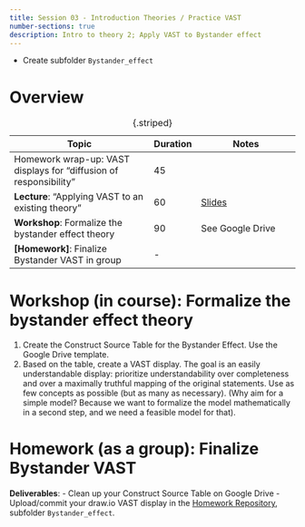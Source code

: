 ---
title: Session 03 - Introduction Theories / Practice VAST
number-sections: true
description: Intro to theory 2; Apply VAST to Bystander effect
---

::: {.callout-note collapse="true" title="Instructor notes"}
- Create subfolder `Bystander_effect`
:::

# Overview

| Topic                                                             | Duration | Notes                                           |
| ----------------------------------------------------------------- | -------- | ----------------------------------------------- |
| Homework wrap-up: VAST displays for "diffusion of responsibility" | 45       |                                                 |
| **Lecture**: "Applying VAST to an existing theory"                | 60       | [Slides](../lectures/VAST/VAST_Application.qmd) |
| **Workshop**: Formalize the bystander effect theory               | 90       | See Google Drive                                |
| **[Homework]**: Finalize Bystander VAST in group                  | -        |                                                 |

: {.striped}

# Workshop (in course): Formalize the bystander effect theory

1. Create the Construct Source Table for the Bystander Effect. Use the Google Drive template.
2. Based on the table, create a VAST display. The goal is an easily understandable display: prioritize understandability over completeness and over a maximally truthful mapping of the original statements. Use as few concepts as possible (but as many as necessary).
(Why aim for a simple model? Because we want to formalize the model mathematically in a second step, and we need a feasible model for that).



# Homework (as a group): Finalize Bystander VAST

**Deliverables**: 
- Clean up your Construct Source Table on Google Drive
- Upload/commit your draw.io VAST display in the [Homework Repository]({{< var homework_repo >}}), subfolder `Bystander_effect`.
